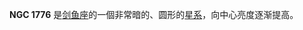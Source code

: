 {{NGCInfoBox|NGCID=NGC 1776|發現者=約翰·弗里德里希·威廉·赫歇爾|發現日期=1837年1月3日|其他編號=ESO 85-SC28|曆元=J2000.0|赤經=4時58分39.8秒
|赤緯=-66°25'47"|星座=剑鱼座|星體=星系|星等=13|表面亮度=|藍等=13.3}}

'''NGC 1776''' 是[[剑鱼座|剑鱼座]]的一個非常暗的、圆形的[[星系|星系]]，向中心亮度逐渐提高。

{{NGCReference|1776}}
{{Catalogs|NGC=1776}}